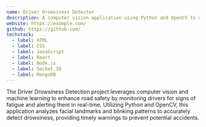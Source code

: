 ```yaml
---
name: Driver Drowsiness Detector
description: A computer vision application using Python and OpenCV to detect driver drowsiness by analyzing facial landmarks and blinking patterns in real-time.
website: https://example.com/
github: https://github.com/
techstack:
  - label: HTML
  - label: CSS
  - label: JavaScript
  - label: React
  - label: Node.js
  - label: Socket.IO
  - label: MongoDB
---
```


The Driver Drowsiness Detection project leverages computer vision and machine learning to enhance road safety by monitoring drivers for signs of fatigue and alerting them in real-time. Utilizing Python and OpenCV, this application analyzes facial landmarks and blinking patterns to accurately detect drowsiness, providing timely warnings to prevent potential accidents.
